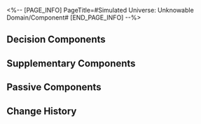 <%-- [PAGE_INFO]
PageTitle=#Simulated Universe: Unknowable Domain/Component#
[END_PAGE_INFO] --%>
{{Simulated Universe: Unknowable Domain Tabs}}
{{Stub|General gameplay details}}

==Decision Components==
{{Component Information/Header}}
{{Component Information
|name      = Reapbird{{subst:void|<!--$UPLOAD:<<SpriteOutput/Rogue/Skill/Mid/IconRogueMagic_CorePassive_01.png>-<Component Reapbird.png>-<Component Icons>>-->}}
|alignment = 
|unlock    = Clear "[[Simulated Universe: Unknowable Domain/Exploration#Future Rehearsal|Future Rehearsal]]" to unlock
|effect    = Increases the SPD of all "SPD" Scepters by 70.
|notes     = 
}}
{{Component Information
|name      = Sunbind Cocoon{{subst:void|<!--$UPLOAD:<<SpriteOutput/Rogue/Skill/Mid/IconRogueMagic_CorePassive_02.png>-<Component Sunbind Cocoon.png>-<Component Icons>>-->}}
|alignment = 
|unlock    = Clear "[[Simulated Universe: Unknowable Domain/Exploration#Future Rehearsal|Future Rehearsal]]" to unlock
|effect    = Increases the Charging Efficiency of all "Charge" Scepters by 25%.
|notes     = 
}}
{{Component Information
|name      = Gear Extension{{subst:void|<!--$UPLOAD:<<SpriteOutput/Rogue/Skill/Mid/IconRogueMagic_CorePassive_03.png>-<Component Gear Extension.png>-<Component Icons>>-->}}
|alignment = 
|unlock    = Clear "[[Simulated Universe: Unknowable Domain/Exploration#Ice-Cold Technology|Ice-Cold Technology]]" to unlock
|effect    = When inserted into "SPD" Scepters, the Scepter additionally attacks 2 time(s) after using an attack, but delays this unit's action by 100%.
|notes     = 
}}
{{Component Information
|name      = Pressure Valve{{subst:void|<!--$UPLOAD:<<SpriteOutput/Rogue/Skill/Mid/IconRogueMagic_CorePassive_04.png>-<Component Pressure Valve.png>-<Component Icons>>-->}}
|alignment = 
|unlock    = Clear "[[Simulated Universe: Unknowable Domain/Exploration#Ice-Cold Technology|Ice-Cold Technology]]" to unlock
|effect    = When inserted into "Charge" Scepters, increases <u>Amplification</u> by 200% and the max Charge required to attack by 50%.
|notes     = 
}}
{{Component Information
|name      = Extinction Program{{subst:void|<!--$UPLOAD:<<SpriteOutput/Rogue/Skill/Mid/IconRogueMagic_CorePassive_05.png>-<Component Extinction Program.png>-<Component Icons>>-->}}
|alignment = 
|unlock    = Clear "[[Simulated Universe: Unknowable Domain/Exploration#Future Rehearsal|Future Rehearsal]]" to unlock
|effect    = When inserted into "SPD" Scepters, regenerates Energy to all "Charge" Scepters equal to 40% of Max Charge after using an attack.
|notes     = 
}}
{{Component Information
|name      = Distortion Vortex{{subst:void|<!--$UPLOAD:<<SpriteOutput/Rogue/Skill/Mid/IconRogueMagic_CorePassive_06.png>-<Component Distortion Vortex.png>-<Component Icons>>-->}}
|alignment = 
|unlock    = Clear "[[Simulated Universe: Unknowable Domain/Exploration#Future Rehearsal|Future Rehearsal]]" to unlock
|effect    = When inserted into "Charge" Scepters, after every 1 attack(s) by the Scepter, 1 random "SPD" Scepter will immediately attack.
|notes     = 
}}
{{Component Information
|name      = Hearsebird{{subst:void|<!--$UPLOAD:<<SpriteOutput/Rogue/Skill/Mid/IconRogueMagic_CorePassive_07.png>-<Component Hearsebird.png>-<Component Icons>>-->}}
|alignment = 
|unlock    = Clear "[[Simulated Universe: Unknowable Domain/Exploration#Future Rehearsal|Future Rehearsal]]" to unlock
|effect    = When inserted into "SPD" Scepters, after using an attack, advances another random "SPD" Scepter's action by 50% and increases its next attack's <u>Amplification</u> by 40%. The effect is removed after attacking.
|notes     = 
}}
{{Component Information
|name      = Field of Binding{{subst:void|<!--$UPLOAD:<<SpriteOutput/Rogue/Skill/Mid/IconRogueMagic_CorePassive_08.png>-<Component Field of Binding.png>-<Component Icons>>-->}}
|alignment = 
|unlock    = Clear "[[Simulated Universe: Unknowable Domain/Exploration#Future Rehearsal|Future Rehearsal]]" to unlock
|effect    = When inserted into "Charge" Scepters, after using an attack, regenerates Energy to another random "Charge" Scepter equal to 50% Max Charge and increases its next attack's <u>Amplification</u> by 40%. The effect is removed after the attack.
|notes     = 
}}
{{Component Information
|name      = Cyclical Clock{{subst:void|<!--$UPLOAD:<<SpriteOutput/Rogue/Skill/Mid/IconRogueMagic_CorePassive_09.png>-<Component Cyclical Clock.png>-<Component Icons>>-->}}
|alignment = 
|unlock    = Clear "[[Simulated Universe: Unknowable Domain/Exploration#Someone's Mausoleum|Someone's Mausoleum]]" to unlock
|effect    = When inserted into "SPD" Scepters, delays action by 200% after attacking. After other Scepters attack, advances this unit's action by 25% and increases <u>Amplification</u> by 80%. <u>Amplification</u> increases up to 480%. The boost is removed after this Scepter attacks.
|notes     = 
}}
{{Component Information
|name      = Germ Degeneration{{subst:void|<!--$UPLOAD:<<SpriteOutput/Rogue/Skill/Mid/IconRogueMagic_CorePassive_10.png>-<Component Germ Degeneration.png>-<Component Icons>>-->}}
|alignment = 
|unlock    = Clear "[[Simulated Universe: Unknowable Domain/Exploration#Someone's Mausoleum|Someone's Mausoleum]]" to unlock
|effect    = When inserted into "Charge" Scepters, increases the max Charge needed for attacks by 200%. After other Scepters attack or after any ally target takes action, regenerate 10 Charges and increases <u>Amplification</u> by 40%. <u>Amplification</u> can stack up to 480% and will be dispelled after an attack is used.
|notes     = 
}}
{{Component Information
|name      = Infernal Bluebird{{subst:void|<!--$UPLOAD:<<SpriteOutput/Rogue/Skill/Mid/IconRogueMagic_CorePassive_11.png>-<Component Infernal Bluebird.png>-<Component Icons>>-->}}
|alignment = 
|unlock    = Clear "[[Simulated Universe: Unknowable Domain/Exploration#Someone's Mausoleum|Someone's Mausoleum]]" to unlock
|effect    = When inserted into "SPD" Scepters, increases SPD by 160% and decreases the SPD of other "SPD" Scepters by 40%.
|notes     = 
}}
{{Component Information
|name      = Everlasting Heart{{subst:void|<!--$UPLOAD:<<SpriteOutput/Rogue/Skill/Mid/IconRogueMagic_CorePassive_12.png>-<Component Everlasting Heart.png>-<Component Icons>>-->}}
|alignment = 
|unlock    = Clear "[[Simulated Universe: Unknowable Domain/Exploration#Someone's Mausoleum|Someone's Mausoleum]]" to unlock
|effect    = When inserted into "Charge" Scepters, increases Charging Efficiency by 75% and decreases the Charging Efficiency of other "Charge" Scepters by 25%.
|notes     = 
}}
{{Component Information
|name      = Fused Crystallization{{subst:void|<!--$UPLOAD:<<SpriteOutput/Rogue/Skill/Mid/IconRogueMagic_CorePassive_13.png>-<Component Fused Crystallization.png>-<Component Icons>>-->}}
|alignment = 
|unlock    = Expand the [[Simulated Universe: Unknowable Domain/Cognitive Boundary|Cognitive Boundary]] to unlock
|effect    = When inserted into "SPD" Scepters, causes SPD to be fixed at 250.
|notes     = 
}}
{{Component Information
|name      = Sealed Dimension{{subst:void|<!--$UPLOAD:<<SpriteOutput/Rogue/Skill/Mid/IconRogueMagic_CorePassive_14.png>-<Component Sealed Dimension.png>-<Component Icons>>-->}}
|alignment = 
|unlock    = Expand the [[Simulated Universe: Unknowable Domain/Cognitive Boundary|Cognitive Boundary]] to unlock
|effect    = When inserted into "Charge" Scepters, fixes Charging Efficiency and the max Charge needed for attacks to 140% and 100 respectively.
|notes     = 
}}
{{Component Information
|name      = Starbreaker{{subst:void|<!--$UPLOAD:<<SpriteOutput/Rogue/Skill/Mid/IconRogueMagic_CorePassive_15.png>-<Component Starbreaker.png>-<Component Icons>>-->}}
|alignment = 
|unlock    = Clear "[[Simulated Universe: Unknowable Domain/Exploration#Ice-Cold Technology|Ice-Cold Technology]]" to unlock
|effect    = Increases <u>Amplification</u> of all Scepters by 50%.
|notes     = 
}}
{{Component Information
|name      = Jump Mirror{{subst:void|<!--$UPLOAD:<<SpriteOutput/Rogue/Skill/Mid/IconRogueMagic_CorePassive_16.png>-<Component Jump Mirror.png>-<Component Icons>>-->}}
|alignment = 
|unlock    = Clear "[[Simulated Universe: Unknowable Domain/Exploration#Center of Knowledge|Center of Knowledge]]" to unlock
|effect    = Increases DMG instance dealt by all "Bounce" Scepters by 4. Every "Bounce" Scepter possessed additionally increases the instance count by 2.
|notes     = 
}}
{{Component Information
|name      = Gravitational Gale{{subst:void|<!--$UPLOAD:<<SpriteOutput/Rogue/Skill/Mid/IconRogueMagic_CorePassive_17.png>-<Component Gravitational Gale.png>-<Component Icons>>-->}}
|alignment = 
|unlock    = Clear "[[Simulated Universe: Unknowable Domain/Exploration#Center of Knowledge|Center of Knowledge]]" to unlock
|effect    = All "Blast" Scepters have a 40% chance to increase the number of DMG instances they deal by 3. Every "Blast" Scepter possessed increases the chance by 20%.
|notes     = 
}}
{{Component Information
|name      = Corrosive Needle{{subst:void|<!--$UPLOAD:<<SpriteOutput/Rogue/Skill/Mid/IconRogueMagic_CorePassive_18.png>-<Component Corrosive Needle.png>-<Component Icons>>-->}}
|alignment = 
|unlock    = Clear "[[Simulated Universe: Unknowable Domain/Exploration#Center of Knowledge|Center of Knowledge]]" to unlock
|effect    = Increases DMG dealt and Weakness Break Efficiency Boost of all "Focus" Scepters by 20%. Every "Focus" Scepter possessed additionally increases the effects by 10%.
|notes     = 
}}
{{Component Information
|name      = Strange Butterfly{{subst:void|<!--$UPLOAD:<<SpriteOutput/Rogue/Skill/Mid/IconRogueMagic_CorePassive_19.png>-<Component Strange Butterfly.png>-<Component Icons>>-->}}
|alignment = 
|unlock    = Clear "[[Simulated Universe: Unknowable Domain/Exploration#Center of Knowledge|Center of Knowledge]]" to unlock
|effect    = All "AoE ATK" Scepters have a 40% chance to increase the number of DMG instances they deal by 2. Every "AoE ATK" Scepter possessed increases the chance by 20%.
|notes     = 
}}
{{Component Information
|name      = Alloyed Gun{{subst:void|<!--$UPLOAD:<<SpriteOutput/Rogue/Skill/Mid/IconRogueMagic_CorePassive_20.png>-<Component Alloyed Gun.png>-<Component Icons>>-->}}
|alignment = 
|unlock    = Expand the [[Simulated Universe: Unknowable Domain/Cognitive Boundary|Cognitive Boundary]] to unlock
|effect    = While inserted into a Scepter, every time 1 elite or rarer enemy target is defeated, the <u>Amplification</u> provided by this Component increases permanently by 50% to a max of 200%.
|notes     = 
}}
{{Component Information
|name      = Cognito-Fluid{{subst:void|<!--$UPLOAD:<<SpriteOutput/Rogue/Skill/Mid/IconRogueMagic_CorePassive_21.png>-<Component Cognito-Fluid.png>-<Component Icons>>-->}}
|alignment = 
|unlock    = Expand the [[Simulated Universe: Unknowable Domain/Cognitive Boundary|Cognitive Boundary]] to unlock
|effect    = The Scepter this is inserted in increases <u>Amplification</u> by 50% and extends the duration of any generated "<u>Boundary</u>" by 2 Cycle(s). When a stackable effect is applied, additionally increases an equal amount of stacks. When buffs or debuffs are applied, extends their duration by 2 turn (s).
|notes     = 
}}
{{Component Information
|name      = Broad Resonance{{subst:void|<!--$UPLOAD:<<SpriteOutput/Rogue/Skill/Mid/IconRogueMagic_CorePassive_22.png>-<Component Broad Resonance.png>-<Component Icons>>-->}}
|alignment = 
|unlock    = Clear "[[Simulated Universe: Unknowable Domain/Exploration#Someone's Mausoleum|Someone's Mausoleum]]" to unlock
|effect    = The Scepter this is inserted in increases <u>Amplification</u> by 80%. All 1-star Components inserted upon the Scepter will be mapped as 2-star Components.
|notes     = 
}}
{{Component Information
|name      = Regional Resonance{{subst:void|<!--$UPLOAD:<<SpriteOutput/Rogue/Skill/Mid/IconRogueMagic_CorePassive_23.png>-<Component Regional Resonance.png>-<Component Icons>>-->}}
|alignment = 
|unlock    = Expand the [[Simulated Universe: Unknowable Domain/Cognitive Boundary|Cognitive Boundary]] to unlock
|effect    = Every star increases the inserted Scepter's <u>Amplification</u> by 10% based on the total star level of every inserted Component that is 2-star or above. Every 1-star Component equipped decreases <u>Amplification</u> by 20%.
|notes     = 
}}
{{Component Information
|name      = Fibers of Obliteration{{subst:void|<!--$UPLOAD:<<SpriteOutput/Rogue/Skill/Mid/IconRogueMagic_CorePassive_24.png>-<Component Fibers of Obliteration.png>-<Component Icons>>-->}}
|alignment = 
|unlock    = Expand the [[Simulated Universe: Unknowable Domain/Cognitive Boundary|Cognitive Boundary]] to unlock
|effect    = While inserted in a Scepter, the Scepter's Calculation Power increases with every 50 enemy target(s) defeated in battle, up to a max of 3-stars. At the same time, this unit will become a random Decision Component.
|notes     = 
}}
{{Component Information
|name      = Fibers of Regeneration{{subst:void|<!--$UPLOAD:<<SpriteOutput/Rogue/Skill/Mid/IconRogueMagic_CorePassive_25.png>-<Component Fibers of Regeneration.png>-<Component Icons>>-->}}
|alignment = 
|unlock    = Expand the [[Simulated Universe: Unknowable Domain/Cognitive Boundary|Cognitive Boundary]] to unlock
|effect    = While inserted in a Scepter, the Scepter's Calculation Power increases with every 500 Cosmic Fragments consumed in total, up to a max of 3-stars. At the same time, this unit will become a random Decision Component.
|notes     = 
}}
{{Component Information/Footer}}

==Supplementary Components==
{{Component Information/Header}}
{{Component Information
|name      = Cube of Catalysis{{subst:void|<!--$UPLOAD:<<SpriteOutput/Rogue/Skill/Mid/IconRogueMagic_Attach_01.png>-<Component Cube of Catalysis.png>-<Component Icons>>-->}}
|alignment = 
|unlock    = Clear "[[Simulated Universe: Unknowable Domain/Exploration#Ice-Cold Technology|Ice-Cold Technology]]" to unlock
|effect    = When the Scepter attacks, each instance of DMG dealt will inflict to the target 1 stack(s) of "Thaw": After taking DMG, additionally take Wind DoT equal to {{SU Rarity Vars|60%|120%|240%}} base DMG, with each stack increasing the DMG multiplier by {{SU Rarity Vars|12%|24%|48%}}, stacking up to 5 time(s). This is removed after the Scepter attacks.
|notes     = 
}}
{{Component Information
|name      = Cube of Decay{{subst:void|<!--$UPLOAD:<<SpriteOutput/Rogue/Skill/Mid/IconRogueMagic_Attach_19.png>-<Component Cube of Decay.png>-<Component Icons>>-->}}
|alignment = 
|unlock    = 
|effect    = When a Scepter attacks, after every time it deals DMG, randomly causes 1 of the DoTs on the target to immediately deal DMG equal to {{SU Rarity Vars|80%|120%|160%}} of the original DMG.
|notes     = 
}}
{{Component Information
|name      = Cube of Boundaries{{subst:void|<!--$UPLOAD:<<SpriteOutput/Rogue/Skill/Mid/IconRogueMagic_Attach_02.png>-<Component Cube of Boundaries.png>-<Component Icons>>-->}}
|alignment = 
|unlock    = 
|effect    = When a Scepter attacks, after every time it deals DMG, inflicts to the target "Permeate": Every time the target is afflicted with any Burn, Wind Shear, Bleed, or Shock, their DoT taken increases by {{SU Rarity Vars|2%|4%|6%}} and {{SU Rarity Vars|2%|4%|6%}} of their DEF is ignored, lasting for 2 turn(s).
|notes     = 
}}
{{Component Information
|name      = Cube of Convergence{{subst:void|<!--$UPLOAD:<<SpriteOutput/Rogue/Skill/Mid/IconRogueMagic_Attach_03.png>-<Component Cube of Convergence.png>-<Component Icons>>-->}}
|alignment = 
|unlock    = Clear "[[Simulated Universe: Unknowable Domain/Exploration#Center of Knowledge|Center of Knowledge]]" to unlock
|effect    = When the Scepter attacks, generate "Boundary: Magnetoreception": Every time the enemy target takes 1 instance of DoT, random ally targets regenerate {{SU Rarity Vars|0.5|1|2}}[f1] Energy and restore HP equal to {{SU Rarity Vars|1%|2%|3%}} of their Max HP, lasting for 2 Cycle(s).
|notes     = 
}}
{{Component Information
|name      = Cube of Harmony{{subst:void|<!--$UPLOAD:<<SpriteOutput/Rogue/Skill/Mid/IconRogueMagic_Attach_04.png>-<Component Cube of Harmony.png>-<Component Icons>>-->}}
|alignment = 
|unlock    = Clear "[[Simulated Universe: Unknowable Domain/Exploration#Center of Knowledge|Center of Knowledge]]" to unlock
|effect    = When the Scepter attacks, generate "Boundary: Echo": After either a Scepter or ally target attacks, 1 random DoT(s) currently on the target immediately deals DMG at a multiplier of {{SU Rarity Vars|80%|120%|160%}} of the original DMG, lasting for 2 turn(s).
|notes     = 
}}
{{Component Information
|name      = Dissociation Module{{subst:void|<!--$UPLOAD:<<SpriteOutput/Rogue/Skill/Mid/IconRogueMagic_Attach_20.png>-<Component Dissociation Module.png>-<Component Icons>>-->}}
|alignment = 
|unlock    = Clear "[[Simulated Universe: Unknowable Domain/Exploration#Ice-Cold Technology|Ice-Cold Technology]]" to unlock
|effect    = After a Scepter attacks, deals to the first target hit by this attack 5 instance(s) of set DMG of a random Type equal to {{SU Rarity Vars|6%|12%|18%}} of the Follow-up ATK DMG this target has taken from this attack.
|notes     = 
}}
{{Component Information
|name      = Rectification Module{{subst:void|<!--$UPLOAD:<<SpriteOutput/Rogue/Skill/Mid/IconRogueMagic_Attach_21.png>-<Component Rectification Module.png>-<Component Icons>>-->}}
|alignment = 
|unlock    = Clear "[[Simulated Universe: Unknowable Domain/Exploration#Fading Empire|Fading Empire]]" to unlock
|effect    = After a Scepter attacks, based on the Follow-up ATK DMG taken by the target that took the highest amount of DMG in this attack, deals 1 instance(s) of set DMG equal to {{SU Rarity Vars|15%|30%|45%}} of that target's DMG taken to all enemies.
|notes     = 
}}
{{Component Information
|name      = Overflowing Module{{subst:void|<!--$UPLOAD:<<SpriteOutput/Rogue/Skill/Mid/IconRogueMagic_Attach_22.png>-<Component Overflowing Module.png>-<Component Icons>>-->}}
|alignment = 
|unlock    = Clear "[[Simulated Universe: Unknowable Domain/Exploration#Ice-Cold Technology|Ice-Cold Technology]]" to unlock
|effect    = When a Scepter attacks, every time DMG is dealt, additionally deals 1 instance(s) of Follow-up ATK DMG of a random Type equal to {{SU Rarity Vars|50%|100%|200%}} base DMG and applies to random ally targets 1 stack(s) of "Deluge": Every stack increases SPD by {{SU Rarity Vars|10%|20%|40%}}, stacking up to 5 time(s), lasting for 1 turn(s).
|notes     = 
}}
{{Component Information
|name      = Projection Module{{subst:void|<!--$UPLOAD:<<SpriteOutput/Rogue/Skill/Mid/IconRogueMagic_Attach_05.png>-<Component Projection Module.png>-<Component Icons>>-->}}
|alignment = 
|unlock    = Clear "[[Simulated Universe: Unknowable Domain/Exploration#Center of Knowledge|Center of Knowledge]]" to unlock
|effect    = When the Scepter attacks, generate "Boundary: Projection": When a Scepter or an ally character deals Follow-up ATK DMG, increases their CRIT Rate by {{SU Rarity Vars|10%|15%|25%}} and CRIT DMG by {{SU Rarity Vars|30%|60%|120%}} for 2 turn(s).
|notes     = 
}}
{{Component Information
|name      = Concentration Module{{subst:void|<!--$UPLOAD:<<SpriteOutput/Rogue/Skill/Mid/IconRogueMagic_Attach_06.png>-<Component Concentration Module.png>-<Component Icons>>-->}}
|alignment = 
|unlock    = Clear "[[Simulated Universe: Unknowable Domain/Exploration#Fading Empire|Fading Empire]]" to unlock
|effect    = When the Scepter attacks, generate "Boundary: Condense": If an attack from a Scepter or ally target dealt Follow-up ATK DMG, additionally deals 1 instance(s) of Follow-up ATK DMG equal to {{SU Rarity Vars|100%|200%|400%}} base DMG or {{SU Rarity Vars|100%|200%|400%}} of the attacker's ATK after the attack, lasting for 2 Cycle(s).
|notes     = 
}}
{{Component Information
|name      = Cube of Multidimensionality{{subst:void|<!--$UPLOAD:<<SpriteOutput/Rogue/Skill/Mid/IconRogueMagic_Attach_23.png>-<Component Cube of Multidimensionality.png>-<Component Icons>>-->}}
|alignment = 
|unlock    = 
|effect    = When the Scepter attacks, and after they deal DMG, every time a target is afflicted with any Burn, Wind Shear, Bleed, or Shock, they take 1 instance of DMG of the corresponding Type equal to {{SU Rarity Vars|30%|60%|120%}} base DMG.
|notes     = 
}}
{{Component Information
|name      = Cube of Purity{{subst:void|<!--$UPLOAD:<<SpriteOutput/Rogue/Skill/Mid/IconRogueMagic_Attach_07.png>-<Component Cube of Purity.png>-<Component Icons>>-->}}
|alignment = 
|unlock    = Expand the [[Simulated Universe: Unknowable Domain/Cognitive Boundary|Cognitive Boundary]] to unlock
|effect    = When the Scepter attacks, every time after DMG is dealt, inflict to the target "Monotonous": After being attacked by a character, any DoT on the target that is of the same Type as the attacking character immediately deals DMG equal to a multiplier of {{SU Rarity Vars|100%|200%|300%}} of the original DMG, lasting for 2 turn(s).
|notes     = 
}}
{{Component Information
|name      = Obliteration Countdown{{subst:void|<!--$UPLOAD:<<SpriteOutput/Rogue/Skill/Mid/IconRogueMagic_Attach_24.png>-<Component Obliteration Countdown.png>-<Component Icons>>-->}}
|alignment = 
|unlock    = Clear "[[Simulated Universe: Unknowable Domain/Exploration#Future Rehearsal|Future Rehearsal]]" to unlock
|effect    = When the Scepter attacks, each instance of Break DMG dealt will additionally deal Additional DMG equal to {{SU Rarity Vars|40%|80%|120%}} of the original DMG.
|notes     = 
}}
{{Component Information
|name      = Horizon Countdown{{subst:void|<!--$UPLOAD:<<SpriteOutput/Rogue/Skill/Mid/IconRogueMagic_Attach_25.png>-<Component Horizon Countdown.png>-<Component Icons>>-->}}
|alignment = 
|unlock    = Clear "[[Simulated Universe: Unknowable Domain/Exploration#Future Rehearsal|Future Rehearsal]]" to unlock
|effect    = After the Scepter attacks, the Toughness Reduction inflicted will also reduce adjacent targets' Toughness, with the reduction equal to {{SU Rarity Vars|50%|100%|150%}} of the original Toughness Reduction. If the adjacent targets are Weakness Broken when Toughness Reduction is applied, deals Break DMG equal to {{SU Rarity Vars|20%|40%|80%}} of the Scepter's Type Break DMG.
|notes     = 
}}
{{Component Information
|name      = Threshold Countdown{{subst:void|<!--$UPLOAD:<<SpriteOutput/Rogue/Skill/Mid/IconRogueMagic_Attach_26.png>-<Component Threshold Countdown.png>-<Component Icons>>-->}}
|alignment = 
|unlock    = Clear "[[Simulated Universe: Unknowable Domain/Exploration#Future Rehearsal|Future Rehearsal]]" to unlock
|effect    = When the Scepter attacks, after each instance of Break DMG dealt, additionally deals DMG equal to {{SU Rarity Vars|80%|160%|240%}} of the original DMG if the target shares the same Weakness Type as the DMG Type.
|notes     = 
}}
{{Component Information
|name      = Rupture Countdown{{subst:void|<!--$UPLOAD:<<SpriteOutput/Rogue/Skill/Mid/IconRogueMagic_Attach_08.png>-<Component Rupture Countdown.png>-<Component Icons>>-->}}
|alignment = 
|unlock    = Clear "[[Simulated Universe: Unknowable Domain/Exploration#Center of Knowledge|Center of Knowledge]]" to unlock
|effect    = When the Scepter attacks, each instance of DMG dealt will inflict to the target 1 stack(s) of "Perishing": When attacked by any Scepter or ally target, every stack increases the Toughness Reduction taken by {{SU Rarity Vars|10%|20%|40%}}. If this unit is already Weakness Broken, then every stack converts the Toughness Reduction taken in this attack to {{SU Rarity Vars|30%|60%|90%}} <u>Super Break DMG</u>, stacking up to 2 time(s), lasting for 2 turn(s).
|notes     = 
}}
{{Component Information
|name      = Petrification Module{{subst:void|<!--$UPLOAD:<<SpriteOutput/Rogue/Skill/Mid/IconRogueMagic_Attach_27.png>-<Component Petrification Module.png>-<Component Icons>>-->}}
|alignment = 
|unlock    = Clear "[[Simulated Universe: Unknowable Domain/Exploration#Fading Empire|Fading Empire]]" to unlock
|effect    = When the Scepter attacks, after each instance of DMG dealt, additionally deals Follow-up ATK DMG equal to {{SU Rarity Vars|50%|100%|200%}} base DMG and randomly inflicts 1 stack(s) of one of the following debuffs to the target: Reduces ATK by {{SU Rarity Vars|1.5%|3%|6%}} / Reduces DEF by {{SU Rarity Vars|1.5%|3%|6%}} / Reduces SPD by {{SU Rarity Vars|1.5%|3%|6%}} / Increases CRIT DMG taken by {{SU Rarity Vars|6%|12%|24%}}. Each debuff stacks up to 4 time(s), lasting for 2 turn(s).
|notes     = 
}}
{{Component Information
|name      = Cleansing Module{{subst:void|<!--$UPLOAD:<<SpriteOutput/Rogue/Skill/Mid/IconRogueMagic_Attach_09.png>-<Component Cleansing Module.png>-<Component Icons>>-->}}
|alignment = 
|unlock    = Expand the [[Simulated Universe: Unknowable Domain/Cognitive Boundary|Cognitive Boundary]] to unlock
|effect    =
{{Color|rarity3|1-star:}}<br />When the Scepter attacks, generates "Boundary: Annihilation": After any Scepter or ally target attacks, apply to all ally targets 1 stack(s) of "Progress." If "Progress" reaches 8 stack(s), then the ally character with the highest current CRIT DMG receives 1 extra turn(s) and removes "Progress" from all ally targets, lasting for 2 Cycle(s).
----
{{Color|rarity4|2-star:}}<br />When the Scepter attacks, generates "Boundary: Annihilation": After any Scepter or ally target attacks, apply to all ally targets 1 stack(s) of "Progress." If "Progress" reaches 6 stack(s), then the ally character with the highest current CRIT DMG receives 1 extra turn(s) and removes "Progress" from all ally targets, lasting for 2 Cycle(s). Also, increases DMG dealt by the character in these extra turn(s) by {{Color|rarity4|25%}}, and deals 5 instances of Follow-up ATK DMG of a random Type equal to {{Color|rarity4|100%}} of this character's ATK after the character attacks.
----
{{Color|rarity5|3-star:}}<br />When the Scepter attacks, generates "Boundary: Annihilation": After any Scepter or ally target attacks, apply to all ally targets 1 stack(s) of "Progress." If "Progress" reaches 5 stack(s), then the ally character with the highest current CRIT DMG receives 1 extra turn(s) and removes "Progress" from all ally targets, lasting for 2 Cycle(s). Also, increases DMG dealt by the character in these extra turn(s) by {{Color|rarity5|50%}}, and deals 5 instances of Follow-up ATK DMG of a random Type equal to {{Color|rarity5|200%}} of this character's ATK after the character attacks.
|notes     = 
}}
{{Component Information
|name      = Zero Countdown{{subst:void|<!--$UPLOAD:<<SpriteOutput/Rogue/Skill/Mid/IconRogueMagic_Attach_10.png>-<Component Zero Countdown.png>-<Component Icons>>-->}}
|alignment = 
|unlock    = Expand the [[Simulated Universe: Unknowable Domain/Cognitive Boundary|Cognitive Boundary]] to unlock
|effect    = When the Scepter attacks, generates "Boundary: Implosion": Increases ally characters' Break Effect by {{SU Rarity Vars|60%|120%|240%}}. Characters with Break Effect lower than 80% of the Break Effect of the ally character currently with the highest Break Effect have their Break Effect increased to that value, lasting for 2 Cycle(s).
|notes     = 
}}
{{Component Information
|name      = Inertial Countdown{{subst:void|<!--$UPLOAD:<<SpriteOutput/Rogue/Skill/Mid/IconRogueMagic_Attach_11.png>-<Component Inertial Countdown.png>-<Component Icons>>-->}}
|alignment = 
|unlock    = Clear "[[Simulated Universe: Unknowable Domain/Exploration#Future Rehearsal|Future Rehearsal]]" to unlock
|effect    = When the Scepter attacks, generates "Boundary: Inertia": When the Scepter or ally targets attack Weakness Broken enemy targets, converts {{SU Rarity Vars|30%|60%|120%}} of Toughness Reduction dealt by this attack to <u>Super Break DMG</u> and increases the <u>Super Break DMG</u> the enemy target takes by {{SU Rarity Vars|15%|30%|60%}}, lasting for 2 Cycle(s).
|notes     = 
}}
{{Component Information
|name      = Deterioration Countdown{{subst:void|<!--$UPLOAD:<<SpriteOutput/Rogue/Skill/Mid/IconRogueMagic_Attach_12.png>-<Component Deterioration Countdown.png>-<Component Icons>>-->}}
|alignment = 
|unlock    = Clear "[[Simulated Universe: Unknowable Domain/Exploration#Ice-Cold Technology|Ice-Cold Technology]]" to unlock
|effect    = When the Scepter attacks, generates "Boundary: Erosion": Increases the Scepter's and ally targets' Weakness Break Efficiency by {{SU Rarity Vars|20%|40%|80%}}. When enemy targets become Weakness Broken, delays their action by {{SU Rarity Vars|20%|40%|60%}} and reduces their restored Toughness by {{SU Rarity Vars|10%|20%|30%}} the next time they recover from being Weakness Broken, lasting for 2 Cycle(s).
|notes     = 
}}
{{Component Information
|name      = Slaughter Factor{{subst:void|<!--$UPLOAD:<<SpriteOutput/Rogue/Skill/Mid/IconRogueMagic_Attach_28.png>-<Component Slaughter Factor.png>-<Component Icons>>-->}}
|alignment = 
|unlock    = 
|effect    = After the Scepter attacks, deals Fire Ultimate DMG equal to {{SU Rarity Vars|60%|120%|240%}} base DMG to all attacked targets. For every target hit during this attack, increases this DMG by {{SU Rarity Vars|60%|120%|240%}}.
|notes     = 
}}
{{Component Information
|name      = High Energy Factor{{subst:void|<!--$UPLOAD:<<SpriteOutput/Rogue/Skill/Mid/IconRogueMagic_Attach_29.png>-<Component High Energy Factor.png>-<Component Icons>>-->}}
|alignment = 
|unlock    = 
|effect    = After Scepters attack, deals a set amount of Fire DMG equal to {{SU Rarity Vars|20%|40%|60%}} of Ultimate DMG dealt by this attack to the enemy target with the highest HP among the targets hit by this attack.
|notes     = 
}}
{{Component Information
|name      = Shudder Factor{{subst:void|<!--$UPLOAD:<<SpriteOutput/Rogue/Skill/Mid/IconRogueMagic_Attach_30.png>-<Component Shudder Factor.png>-<Component Icons>>-->}}
|alignment = 
|unlock    = Expand the [[Simulated Universe: Unknowable Domain/Cognitive Boundary|Cognitive Boundary]] to unlock
|effect    = When the Scepter attacks, after every time they deal DMG, delays targets' action by {{SU Rarity Vars|1%|2%|3%}} and Charges the "<u>Brain in a Vat</u>" of all ally targets for a fixed {{SU Rarity Vars|1%|2%|3%}}.
|notes     = 
}}
{{Component Information
|name      = Imbalance Factor{{subst:void|<!--$UPLOAD:<<SpriteOutput/Rogue/Skill/Mid/IconRogueMagic_Attach_31.png>-<Component Imbalance Factor.png>-<Component Icons>>-->}}
|alignment = 
|unlock    = Clear "[[Simulated Universe: Unknowable Domain/Exploration#Fading Empire|Fading Empire]]" to unlock
|effect    = After the Scepter attacks, causes 1 "<u>Delay Effect</u>" currently on random attacked targets to take effect immediately at a {{SU Rarity Vars|300%|500%|700%}} ratio. Moreover, the next time an Ultimate is used, increases CRIT DMG dealt by all ally targets by {{SU Rarity Vars|30%|60%|120%}}, lasting for 2 turn(s).
|notes     = 
}}
{{Component Information
|name      = Mirror Image Factor{{subst:void|<!--$UPLOAD:<<SpriteOutput/Rogue/Skill/Mid/IconRogueMagic_Attach_13.png>-<Component Mirror Image Factor.png>-<Component Icons>>-->}}
|alignment = 
|unlock    = Clear "[[Simulated Universe: Unknowable Domain/Exploration#Center of Knowledge|Center of Knowledge]]" to unlock
|effect    =
{{Color|rarity3|1-star:}}<br />When the Scepter attacks, generates "Boundary: Prism": Increases the Ultimate DMG taken by enemy target by {{Color|rarity3|10%}}. If an ally target dealt Ultimate DMG via an attack, then, after attacking, 1 "<u>Delay Effect(s)</u>" currently on random attacked targets immediately takes effect at a 200% ratio, lasting for 2 Cycle(s).
----
{{Color|rarity4|2-star:}}<br />When the Scepter attacks, generates "Boundary: Prism": Increases the Ultimate DMG taken by enemy target by {{Color|rarity4|20%}}. If an ally target dealt Ultimate DMG via an attack, then, after attacking, 1 "<u>Delay Effect(s)</u>" currently on random attacked targets immediately takes effect at a 200% ratio, lasting for 2 Cycle(s), and does not consume the number of times it can take effect.
----
{{Color|rarity5|3-star:}}<br />When the Scepter attacks, generates "Boundary: Prism": Increases the Ultimate DMG taken by enemy target by {{Color|rarity5|40%}}. If an ally target dealt Ultimate DMG via an attack, then, after attacking, 1 "<u>Delay Effect(s)</u>" currently on random attacked targets immediately takes effect at a 400% ratio, lasting for 2 Cycle(s), and does not consume the number of times it can take effect.
|notes     = 
}}
{{Component Information
|name      = Pupation Factor{{subst:void|<!--$UPLOAD:<<SpriteOutput/Rogue/Skill/Mid/IconRogueMagic_Attach_14.png>-<Component Pupation Factor.png>-<Component Icons>>-->}}
|alignment = 
|unlock    = Clear "[[Simulated Universe: Unknowable Domain/Exploration#Fading Empire|Fading Empire]]" to unlock
|effect    = When the Scepter attacks, generates "Boundary: Hatching": After a Scepter attacks or a "<u>Delay Effect</u>" takes effect, applies {{SU Rarity Vars|1|2|4}} stack(s) of "Scaled Wing" for all ally targets: Every stack increases DMG dealt by Ultimate by {{Color|h|10%}} for a max of {{SU Rarity Vars|8|16|32}} stack(s). Clears all stacks after Ultimate is used, lasting for 2 Cycle(s).
|notes     = 
}}
{{Component Information
|name      = Interaction Factor{{subst:void|<!--$UPLOAD:<<SpriteOutput/Rogue/Skill/Mid/IconRogueMagic_Attach_15.png>-<Component Interaction Factor.png>-<Component Icons>>-->}}
|alignment = 
|unlock    = Clear "[[Simulated Universe: Unknowable Domain/Exploration#Ice-Cold Technology|Ice-Cold Technology]]" to unlock
|effect    = When the Scepter attacks, every instance of DMG dealt will inflict to the target 1 stack(s) of "Ceremony": When the target takes Ultimate DMG, every stack increases the All-Type PEN of that DMG by {{Color|h|4%}}, up to {{SU Rarity Vars|6|8|10}} stack(s), lasting for 2 turn(s). Every target on the field afflicted with this effect increases the DMG taken by all afflicted targets by {{SU Rarity Vars|10%|15%|20%}}.
|notes     = 
}}
{{Component Information
|name      = Cognitive Expansion{{subst:void|<!--$UPLOAD:<<SpriteOutput/Rogue/Skill/Mid/IconRogueMagic_Attach_32.png>-<Component Cognitive Expansion.png>-<Component Icons>>-->}}
|alignment = 
|unlock    = Clear "[[Simulated Universe: Unknowable Domain/Exploration#Ice-Cold Technology|Ice-Cold Technology]]" to unlock
|effect    = After the Scepter attacks, regenerates Energy for all ally targets equal to {{SU Rarity Vars|6%|10%|12%}} of their respective Max Energy and Charges "<u>Brain in a Vat</u>" by a fixed {{SU Rarity Vars|10%|15%|20%}}.
|notes     = 
}}
{{Component Information
|name      = Entropic Alteration{{subst:void|<!--$UPLOAD:<<SpriteOutput/Rogue/Skill/Mid/IconRogueMagic_Attach_33.png>-<Component Entropic Alteration.png>-<Component Icons>>-->}}
|alignment = 
|unlock    = Clear "[[Simulated Universe: Unknowable Domain/Exploration#Center of Knowledge|Center of Knowledge]]" to unlock
|effect    = After the Scepter attacks, advances all ally targets' actions by {{SU Rarity Vars|10%|20%|30%}} and increases their DMG dealt by {{SU Rarity Vars|30%|60%|120%}}, lasting for 1 turn(s).
|notes     = 
}}
{{Component Information
|name      = Biomodification{{subst:void|<!--$UPLOAD:<<SpriteOutput/Rogue/Skill/Mid/IconRogueMagic_Attach_34.png>-<Component Biomodification.png>-<Component Icons>>-->}}
|alignment = 
|unlock    = Expand the [[Simulated Universe: Unknowable Domain/Cognitive Boundary|Cognitive Boundary]] to unlock
|effect    =
{{Color|rarity3|1-star:}}<br />After the Scepter attacks, restores HP to all ally targets equal to {{Color|rarity3|15%}} of their respective Max HP and dispels 1 random debuff.
----
{{Color|rarity4|2-star:}}<br />After the Scepter attacks, restores HP to all ally targets equal to {{Color|rarity4|20%}} of their respective Max HP and dispels 2 random debuff.
----
{{Color|rarity5|3-star:}}<br />After the Scepter attacks, restores HP to all ally targets equal to {{Color|rarity5|30%}} of their respective Max HP and dispels all debuffs.
|notes     = 
}}
{{Component Information
|name      = Compression Medium{{subst:void|<!--$UPLOAD:<<SpriteOutput/Rogue/Skill/Mid/IconRogueMagic_Attach_16.png>-<Component Compression Medium.png>-<Component Icons>>-->}}
|alignment = 
|unlock    = Expand the [[Simulated Universe: Unknowable Domain/Cognitive Boundary|Cognitive Boundary]] to unlock
|effect    = When the Scepter attacks, generates "Boundary: Transition": Increases ally targets' ATK by {{SU Rarity Vars|10%|20%|30%}} and SPD by {{SU Rarity Vars|10%|20%|30%}}. After they attack, deals Additional DMG to the target equal to {{SU Rarity Vars|50%|100%|150%}} of the attacker's ATK, lasting for 2 Cycle(s).
|notes     = 
}}
{{Component Information
|name      = Coordinate Reconnection{{subst:void|<!--$UPLOAD:<<SpriteOutput/Rogue/Skill/Mid/IconRogueMagic_Attach_17.png>-<Component Coordinate Reconnection.png>-<Component Icons>>-->}}
|alignment = 
|unlock    = Expand the [[Simulated Universe: Unknowable Domain/Cognitive Boundary|Cognitive Boundary]] to unlock
|effect    = When the Scepter attacks, generates "Boundary: Fold": Increases ally targets' DEF by {{SU Rarity Vars|15%|20%|30%}} and Max HP by {{SU Rarity Vars|15%|20%|30%}} for 2 Cycle(s). When ally characters are attacked, all DMG taken is Distributed amongst all ally targets.
|notes     = 
}}
{{Component Information
|name      = Cognitive Division{{subst:void|<!--$UPLOAD:<<SpriteOutput/Rogue/Skill/Mid/IconRogueMagic_Attach_35.png>-<Component Cognitive Division.png>-<Component Icons>>-->}}
|alignment = 
|unlock    = 
|effect    = When the Scepter attacks, after every instance of DMG dealt, deals 1 instances of Additional DMG of a random Type equal to {{SU Rarity Vars|50%|100%|200%}} base DMG. If the target is afflicted with 4 or more debuffs, then additionally deals 1 instances of Additional DMG.
|notes     = 
}}
{{Component Information
|name      = Physical Disintegration{{subst:void|<!--$UPLOAD:<<SpriteOutput/Rogue/Skill/Mid/IconRogueMagic_Attach_18.png>-<Component Physical Disintegration.png>-<Component Icons>>-->}}
|alignment = 
|unlock    = Expand the [[Simulated Universe: Unknowable Domain/Cognitive Boundary|Cognitive Boundary]] to unlock
|effect    = When the Scepter attacks, after every instance of DMG dealt, inflicts on the target 1 stack(s) of "Breakdown." When the target takes DMG, every stack increases the DMG's CRIT Rate by {{SU Rarity Vars|1%|2%|3%}} and CRIT DMG by {{SU Rarity Vars|2%|4%|8%}}, stacking up to 10 times(s), lasting for 2 turn(s).
|notes     = 
}}
{{Component Information/Footer}}

==Passive Components==
{{Component Information/Header}}
{{Component Information
|name      = Arsenal Expansion{{subst:void|<!--$UPLOAD:<<SpriteOutput/Rogue/Skill/Mid/IconRogueMagic_Passive_01.png>-<Component Arsenal Expansion.png>-<Component Icons>>-->}}
|alignment = 
|unlock    = 
|effect    =
{{Color|rarity3|1-star:}}<br />When the Scepter inflicts stackable statuses, there is a 50% fixed chance to additionally inflict the same amount of stacks.
----
{{Color|rarity4|2-star:}}<br />When the Scepter inflicts stackable statuses, there is a 100% fixed chance to additionally inflict the same amount of stacks, with the stack limit increased up to 50%.
----
{{Color|rarity5|3-star:}}<br />When the Scepter inflicts stackable statuses, there is a 100% fixed chance to additionally inflict the same amount of stacks, with the stack limit increased up to 100%.
|notes     = 
}}
{{Component Information
|name      = Engine Augmentation{{subst:void|<!--$UPLOAD:<<SpriteOutput/Rogue/Skill/Mid/IconRogueMagic_Passive_02.png>-<Component Engine Augmentation.png>-<Component Icons>>-->}}
|alignment = 
|unlock    = Clear "[[Simulated Universe: Unknowable Domain/Exploration#Fading Empire|Fading Empire]]" to unlock
|effect    = When inserted into "SPD" Scepters, increases SPD by {{SU Rarity Vars|25|50|75}}.
|notes     = 
}}
{{Component Information
|name      = Kinetic Reduction{{subst:void|<!--$UPLOAD:<<SpriteOutput/Rogue/Skill/Mid/IconRogueMagic_Passive_03.png>-<Component Kinetic Reduction.png>-<Component Icons>>-->}}
|alignment = 
|unlock    = Clear "[[Simulated Universe: Unknowable Domain/Exploration#Future Rehearsal|Future Rehearsal]]" to unlock
|effect    = When inserted into "Charge" Scepters, reduces the max Charge needed for attacks by {{SU Rarity Vars|8%|16%|24%}}.
|notes     = 
}}
{{Component Information
|name      = Enhanced Resistance{{subst:void|<!--$UPLOAD:<<SpriteOutput/Rogue/Skill/Mid/IconRogueMagic_Passive_04.png>-<Component Enhanced Resistance.png>-<Component Icons>>-->}}
|alignment = 
|unlock    = Clear "[[Simulated Universe: Unknowable Domain/Exploration#Fading Empire|Fading Empire]]" to unlock
|effect    = In this battle, Scepters increase this unit's <u>Amplification</u> by {{SU Rarity Vars|5%|10%|15%}} after attacking, up to {{SU Rarity Vars|40%|80%|120%}}.
|notes     = 
}}
{{Component Information
|name      = Randomized Pinpoint{{subst:void|<!--$UPLOAD:<<SpriteOutput/Rogue/Skill/Mid/IconRogueMagic_Passive_05.png>-<Component Randomized Pinpoint.png>-<Component Icons>>-->}}
|alignment = 
|unlock    = 
|effect    =
{{Color|rarity3|1-star:}}<br />When inserted into "Bounce" Scepters, the number of DMG instances dealt by the Scepter increases by 2.
----
{{Color|rarity4|2-star:}}<br />When inserted into "Bounce" Scepters, the number of DMG instances dealt by the Scepter increases by 3, with a 50% fixed chance for 4 additional increase(s).
----
{{Color|rarity5|3-star:}}<br />When inserted into "Bounce" Scepters, the number of DMG instances dealt by the Scepter increases by 4, with a 50% fixed chance to additionally increase 6 instance(s). There is a 25% fixed chance to additionally increase 8 instance(s).
|notes     = 
}}
{{Component Information
|name      = Fixed Enhancement{{subst:void|<!--$UPLOAD:<<SpriteOutput/Rogue/Skill/Mid/IconRogueMagic_Passive_06.png>-<Component Fixed Enhancement.png>-<Component Icons>>-->}}
|alignment = 
|unlock    = Clear "[[Simulated Universe: Unknowable Domain/Exploration#Center of Knowledge|Center of Knowledge]]" to unlock
|effect    =
{{Color|rarity3|1-star:}}<br />When generating a "<u>Boundary</u>," there is a 50% fixed chance to extend its duration by 1 Cycle(s). For every Cycle of duration, increases the <u>Amplification</u> created at the moment of generation by 9%.
----
{{Color|rarity4|2-star:}}<br />When generating a "<u>Boundary</u>," extends its duration by 1 Cycle(s). For every Cycle of duration, increases the <u>Amplification</u> created at the moment of generation by 12%.
----
{{Color|rarity5|3-star:}}<br />When generating a "<u>Boundary</u>," extends its duration by 2 Cycle(s). For every Cycle of duration, increases the <u>Amplification</u> created at the moment of generation by 18%.
|notes     = 
}}
{{Component Information
|name      = Initial Adjustment{{subst:void|<!--$UPLOAD:<<SpriteOutput/Rogue/Skill/Mid/IconRogueMagic_Passive_07.png>-<Component Initial Adjustment.png>-<Component Icons>>-->}}
|alignment = 
|unlock    = 
|effect    = <u>Amplification</u> increases by {{SU Rarity Vars|20%|40%|60%}}.
|notes     = 
}}
{{Component Information
|name      = Stable Amplitude{{subst:void|<!--$UPLOAD:<<SpriteOutput/Rogue/Skill/Mid/IconRogueMagic_Passive_08.png>-<Component Stable Amplitude.png>-<Component Icons>>-->}}
|alignment = 
|unlock    = 
|effect    =
{{Color|rarity3|1-star:}}<br />When a Scepter applies any buffs or debuffs, there is a 50% chance to extend these durations by 2 turn(s).
----
{{Color|rarity4|2-star:}}<br />When a Scepter applies any buffs or debuffs, its duration is extended by 2 turn(s).
----
{{Color|rarity5|3-star:}}<br />When a Scepter applies any buffs or debuffs, its duration is extended by 2 turn(s) and <u>Amplification</u> increases by 30%.
|notes     = 
}}
{{Component Information
|name      = Cyclical Overload{{subst:void|<!--$UPLOAD:<<SpriteOutput/Rogue/Skill/Mid/IconRogueMagic_Passive_09.png>-<Component Cyclical Overload.png>-<Component Icons>>-->}}
|alignment = 
|unlock    = 
|effect    = <u>Amplification</u> increases by {{SU Rarity Vars|40%|80%|120%}}, decreasing by 10% after every attack, until the <u>Amplification</u> decreases to 10%.
|notes     = 
}}
{{Component Information
|name      = Supporting Charge{{subst:void|<!--$UPLOAD:<<SpriteOutput/Rogue/Skill/Mid/IconRogueMagic_Passive_10.png>-<Component Supporting Charge.png>-<Component Icons>>-->}}
|alignment = 
|unlock    = 
|effect    = <u>Amplification</u> increases by {{SU Rarity Vars|80%|160%|240%}} and is removed after 2 attack(s). At the beginning of battle, the Scepter immediately attacks 1 time.
|notes     = 
}}
{{Component Information
|name      = Persistent Slaughter{{subst:void|<!--$UPLOAD:<<SpriteOutput/Rogue/Skill/Mid/IconRogueMagic_Passive_11.png>-<Component Persistent Slaughter.png>-<Component Icons>>-->}}
|alignment = 
|unlock    = Clear "[[Simulated Universe: Unknowable Domain/Exploration#Ice-Cold Technology|Ice-Cold Technology]]" to unlock
|effect    = When inserted into "Charge" Scepters, increases Charging Efficiency by {{SU Rarity Vars|15%|30%|45%}} and decreases <u>Amplification</u> by 20%.
|notes     = 
}}
{{Component Information
|name      = Portable Terminus{{subst:void|<!--$UPLOAD:<<SpriteOutput/Rogue/Skill/Mid/IconRogueMagic_Passive_12.png>-<Component Portable Terminus.png>-<Component Icons>>-->}}
|alignment = 
|unlock    = Clear "[[Simulated Universe: Unknowable Domain/Exploration#Fading Empire|Fading Empire]]" to unlock
|effect    = When inserted into "SPD" Scepters, advances action by {{SU Rarity Vars|10%|20%|30%}} after attacking.
|notes     = 
}}
{{Component Information
|name      = Self-Duplication{{subst:void|<!--$UPLOAD:<<SpriteOutput/Rogue/Skill/Mid/IconRogueMagic_Passive_13.png>-<Component Self-Duplication.png>-<Component Icons>>-->}}
|alignment = 
|unlock    = Expand the [[Simulated Universe: Unknowable Domain/Cognitive Boundary|Cognitive Boundary]] to unlock
|effect    =
{{Color|rarity3|1-star:}}<br />No combat effects. You can select Components 1 additional time when leveling up.
----
{{Color|rarity4|2-star:}}<br />No combat effects. You can select Components of 2-star rarity 1 additional time when leveling up.
----
{{Color|rarity5|3-star:}}<br />No combat effects. Randomly becomes a different 3-star Component when entering the next Domain.
|notes     = 
}}
{{Component Information
|name      = Self-Propagation{{subst:void|<!--$UPLOAD:<<SpriteOutput/Rogue/Skill/Mid/IconRogueMagic_Passive_14.png>-<Component Self-Propagation.png>-<Component Icons>>-->}}
|alignment = 
|unlock    = Expand the [[Simulated Universe: Unknowable Domain/Cognitive Boundary|Cognitive Boundary]] to unlock
|effect    =
{{Color|rarity3|1-star:}}<br />No combat effects. You can select Components 1 additional time when leveling up.
----
{{Color|rarity4|2-star:}}<br />No combat effects. You can select Components of 2-star rarity 1 additional time when leveling up.
----
{{Color|rarity5|3-star:}}<br />No combat effects. Randomly becomes a different 3-star Component when entering the next Domain.
|notes     = 
}}
{{Component Information
|name      = Self-Diffusion{{subst:void|<!--$UPLOAD:<<SpriteOutput/Rogue/Skill/Mid/IconRogueMagic_Passive_15.png>-<Component Self-Diffusion.png>-<Component Icons>>-->}}
|alignment = 
|unlock    = Expand the [[Simulated Universe: Unknowable Domain/Cognitive Boundary|Cognitive Boundary]] to unlock
|effect    =
{{Color|rarity3|1-star:}}<br />No combat effects. You can select Components 1 additional time when leveling up.
----
{{Color|rarity4|2-star:}}<br />No combat effects. You can select Components of 2-star rarity 1 additional time when leveling up.
----
{{Color|rarity5|3-star:}}<br />No combat effects. Randomly becomes a different 3-star Component when entering the next Domain.
|notes     = 
}}
{{Component Information
|name      = Scattered Extraction{{subst:void|<!--$UPLOAD:<<SpriteOutput/Rogue/Skill/Mid/IconRogueMagic_Passive_16.png>-<Component Scattered Extraction.png>-<Component Icons>>-->}}
|alignment = 
|unlock    = 
|effect    = When inserted into "Charge" Scepters, increases Charging Efficiency by {{SU Rarity Vars|10%|20%|30%}}.
|notes     = 
}}
{{Component Information
|name      = Oscillating Rollover{{subst:void|<!--$UPLOAD:<<SpriteOutput/Rogue/Skill/Mid/IconRogueMagic_Passive_17.png>-<Component Oscillating Rollover.png>-<Component Icons>>-->}}
|alignment = 
|unlock    = Clear "[[Simulated Universe: Unknowable Domain/Exploration#Ice-Cold Technology|Ice-Cold Technology]]" to unlock
|effect    = When inserted into "SPD" Scepters, increases <u>Amplification</u> by {{SU Rarity Vars|30%|60%|90%}} and decreases SPD by 20%.
|notes     = 
}}
{{Component Information
|name      = Total Frequency Coverage{{subst:void|<!--$UPLOAD:<<SpriteOutput/Rogue/Skill/Mid/IconRogueMagic_Passive_18.png>-<Component Total Frequency Coverage.png>-<Component Icons>>-->}}
|alignment = 
|unlock    = Clear "[[Simulated Universe: Unknowable Domain/Exploration#Future Rehearsal|Future Rehearsal]]" to unlock
|effect    = When inserted into "SPD" Scepters, increases SPD by {{SU Rarity Vars|40|70|100}} and decreases <u>Amplification</u> by 20%.
|notes     = 
}}
{{Component Information
|name      = Restricted Replication{{subst:void|<!--$UPLOAD:<<SpriteOutput/Rogue/Skill/Mid/IconRogueMagic_Passive_19.png>-<Component Restricted Replication.png>-<Component Icons>>-->}}
|alignment = 
|unlock    = 
|effect    = When inserted into "Charge" Scepters, attacks 1 additional time after attacking {{SU Rarity Vars|3|2|1}} times. However, the Charge needed for the Scepter to attack increases by {{SU Rarity Vars|20%|25%|50%}}.
|notes     = 
}}
{{Component Information
|name      = Clustered Dissolution{{subst:void|<!--$UPLOAD:<<SpriteOutput/Rogue/Skill/Mid/IconRogueMagic_Passive_20.png>-<Component Clustered Dissolution.png>-<Component Icons>>-->}}
|alignment = 
|unlock    = Clear "[[Simulated Universe: Unknowable Domain/Exploration#Someone's Mausoleum|Someone's Mausoleum]]" to unlock
|effect    = When inserted into "AoE ATK" Scepters and while the number of enemy targets on the field is 5 (or more)/4/3/2/1, increases DMG dealt by {{SU Rarity Vars|25%|50%|70%}}/{{SU Rarity Vars|20%|45%|65%}}/{{SU Rarity Vars|15%|40%|60%}}/{{SU Rarity Vars|10%|35%|55%}}/{{SU Rarity Vars|5%|30%|50%}}.
|notes     = 
}}
{{Component Information
|name      = Cosmic Incineration{{subst:void|<!--$UPLOAD:<<SpriteOutput/Rogue/Skill/Mid/IconRogueMagic_Passive_21.png>-<Component Cosmic Incineration.png>-<Component Icons>>-->}}
|alignment = 
|unlock    = Clear "[[Simulated Universe: Unknowable Domain/Exploration#Someone's Mausoleum|Someone's Mausoleum]]" to unlock
|effect    = When inserted into "Blast" Scepters, increases the DMG multiplier dealt to adjacent targets next to the primary target by {{SU Rarity Vars|30%|60%|100%}} and Weakness Break Efficiency against them by {{SU Rarity Vars|20%|35%|50%}}.
|notes     = 
}}
{{Component Information
|name      = Interspace Detonation{{subst:void|<!--$UPLOAD:<<SpriteOutput/Rogue/Skill/Mid/IconRogueMagic_Passive_22.png>-<Component Interspace Detonation.png>-<Component Icons>>-->}}
|alignment = 
|unlock    = Clear "[[Simulated Universe: Unknowable Domain/Exploration#Ice-Cold Technology|Ice-Cold Technology]]" to unlock
|effect    = For every attack launched by other Scepters, increases this Scepter's <u>Amplification</u> by {{SU Rarity Vars|15%|30%|45%}} for the next attack, stacking up to {{SU Rarity Vars|60%|120%|180%}}. All stacks are removed after this Scepter attacks.
|notes     = 
}}
{{Component Information
|name      = Reiterated Command{{subst:void|<!--$UPLOAD:<<SpriteOutput/Rogue/Skill/Mid/IconRogueMagic_Passive_23.png>-<Component Reiterated Command.png>-<Component Icons>>-->}}
|alignment = 
|unlock    = Clear "[[Simulated Universe: Unknowable Domain/Exploration#Someone's Mausoleum|Someone's Mausoleum]]" to unlock
|effect    = When inserted into "Focus" Scepters, the Scepter has a {{SU Rarity Vars|20%|40%|60%}} chance to launch an additional attack after attacking.
|notes     = 
}}
{{Component Information
|name      = Upgraded Suppression{{subst:void|<!--$UPLOAD:<<SpriteOutput/Rogue/Skill/Mid/IconRogueMagic_Passive_24.png>-<Component Upgraded Suppression.png>-<Component Icons>>-->}}
|alignment = 
|unlock    = Expand the [[Simulated Universe: Unknowable Domain/Cognitive Boundary|Cognitive Boundary]] to unlock
|effect    =
{{Color|rarity3|1-star:}}<br />Decreases <u>Amplification</u> by 20%. After winning 3 battles with this Component inserted, automatically levels up this Component.
----
{{Color|rarity4|2-star:}}<br />Decreases <u>Amplification</u> by 40%. After winning 3 battles with this Component inserted, automatically levels up this Component.
----
{{Color|rarity5|3-star:}}<br />Decreases <u>Amplification</u> by 80%. So, why are you still keeping it?
|notes     = 
}}
{{Component Information
|name      = Dysfunctional Copy{{subst:void|<!--$UPLOAD:<<SpriteOutput/Rogue/Skill/Mid/IconRogueMagic_Passive_25.png>-<Component Dysfunctional Copy.png>-<Component Icons>>-->}}
|alignment = 
|unlock    = Expand the [[Simulated Universe: Unknowable Domain/Cognitive Boundary|Cognitive Boundary]] to unlock
|effect    =
{{Color|rarity3|1-star:}}<br />Decreases Scepters' SPD by 20% and Charging Efficiency by 20%. After winning 3 battles with this Component inserted, additionally receives 1 more copy of this Component.
----
{{Color|rarity4|2-star:}}<br />Decreases Scepters' SPD by 40% and Charging Efficiency by 40%. After winning 3 battles with this Component inserted, additionally receives 1 more copy of this Component.
----
{{Color|rarity5|3-star:}}<br />Decreases Scepters' SPD by 80% and Charging Efficiency by 80%. So, why are you still keeping it?
|notes     = 
}}
{{Component Information/Footer}}

==Change History==
{{Change History|2.6}}